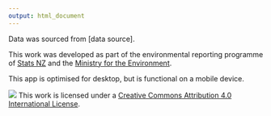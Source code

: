 ```yaml
---
output: html_document
---
```

Data was sourced from [data source]. 

This work was developed as part of the environmental reporting programme of <a href="https://www.stats.govt.nz/topics/environment" target="_blank">Stats NZ</a> and the <a href="http://www.mfe.govt.nz/more/environmental-reporting" target="_blank">Ministry for the Environment</a>.

This app is optimised for desktop, but is functional on a mobile device.

![](cc_compact.png)
This work is licensed under a <a href="https://creativecommons.org/licenses/by/4.0/" target="_blank">Creative Commons Attribution 4.0 International License</a>.
